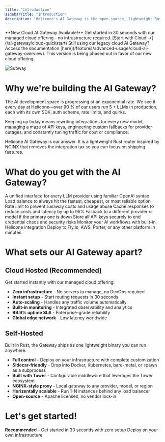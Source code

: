 ```yaml
---
title: "Introduction"
sidebarTitle: "Introduction"
description: "Helicone's AI Gateway is the open-source, lightweight Rust-based solution for intelligent routing to 100+ language models."
---
```


<Info>
**New Cloud AI Gateway Available!** Get started in 30 seconds with our managed cloud offering - no infrastructure required. [Start with Cloud →](/ai-gateway/cloud-quickstart)
</Info>

<Warning>
Still using our legacy cloud AI Gateway? Access the documentation [here](/features/advanced-usage/cloud-ai-gateway-overview). This version is being phased out in favor of our new cloud offering.
</Warning>

![Subway](./images/subway.jpeg)

# Why we're building the AI Gateway?

The AI development space is progressing at an exponential rate. We see it every day at Helicone—over 90 % of our users run 5 + LLMs in production, each with its own SDK, auth scheme, rate limits, and quirks.

Keeping up today means rewriting integrations for every new model, managing a maze of API keys, engineering custom fallbacks for provider outages, and constantly tuning traffic for cost or compliance.

Helicone AI Gateway is our answer. It is a lightweight Rust router inspired by NGINX that removes the integration tax so you can focus on shipping features.


# What do you get with the AI Gateway?

<CardGroup cols={2}>
<Card title="One line. 100+ models" icon="plug" href="/ai-gateway/cloud-quickstart">
  A unified interface for every LLM provider using familiar OpenAI syntax
</Card>
<Card title="Smart provider selection" icon="shuffle" href="/ai-gateway/concepts/load-balancing">
  Load balance to always hit the fastest, cheapest, or most reliable option
</Card>
<Card title="Spending controls" icon="shield" href="/ai-gateway/concepts/rate-limiting">
  Rate limit to prevent runaway costs and usage abuse
</Card>
<Card title="Reduced latency" icon="clock" href="/ai-gateway/concepts/cache">
  Cache responses to reduce costs and latency by up to 95%
</Card>
<Card title="Guaranteed uptime" icon="key" href="/ai-gateway/concepts/load-balancing">
  Fallback to a different provider or model if the primary one is down
</Card>
<Card title="Centralized API keys" icon="key" href="/ai-gateway/concepts/secret-management">
  Store all API keys securely to end credential chaos and security risks
</Card>
<Card title="Simplified tracing" icon="eye" href="/helicone">
  Monitor your AI workflows with built-in Helicone integration
</Card>
<Card title="One Click Deploy" icon="key" href="/ai-gateway/deployment/overview">
  Deploy to Fly.io, AWS, Porter, or any other platform in minutes
</Card>
</CardGroup>

# What sets our AI Gateway apart?

## Cloud Hosted (Recommended)
Get started instantly with our managed cloud offering:

- **Zero infrastructure** - No servers to manage, no DevOps required
- **Instant setup** - Start routing requests in 30 seconds
- **Auto-scaling** - Handles any traffic volume automatically
- **Built-in monitoring** - Integrated observability and analytics
- **99.9% uptime SLA** - Enterprise-grade reliability
- **Global edge network** - Low latency worldwide

## Self-Hosted
Built in Rust, the Gateway ships as one lightweight binary you can run anywhere:

- **Full control** - Deploy on your infrastructure with complete customization
- **Sidecar-friendly** - Drop into Docker, Kubernetes, bare-metal, or spawn as a subprocess
- **Built with Tower** - Configurable middleware that leverages the Tower ecosystem
- **NGINX-style proxy** - Local gateway to any provider, model, or region
- **Horizontally scalable** - Run 1-N instances behind any load balancer
- **Open-source** - Apache licensed, no vendor lock-in

# Let's get started!

<CardGroup cols={2}>
<Card title="Cloud Quickstart" icon="cloud" href="/ai-gateway/cloud-quickstart" horizontal>
  <strong>Recommended</strong> - Get started in 30 seconds with zero setup
</Card>
<Card title="Self-Hosted Quickstart" icon="server" href="/ai-gateway/self-hosted-quickstart" horizontal>
  Deploy on your own infrastructure
</Card>
</CardGroup>
